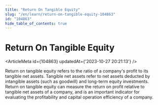 ```yaml
---
title: "Return On Tangible Equity"
slug: "/en/learn/return-on-tangible-equity-104863"
id: "104863"
hide_table_of_contents: true
---
```



# Return On Tangible Equity

<ArticleMeta id={104863} updatedAt={'2023-10-27 20:21:13'} />
<div className='border-solid border-b border-t-0 my-4 border-[var(--ifm-color-gray-300)]' />

Return on tangible equity refers to the ratio of a company's profit to its tangible net assets. Tangible net assets refer to net assets deducted by intangible assets (such as goodwill) and long-term equity investments. Return on tangible equity can measure the return on profit relative to tangible net assets of a company, and is an important indicator for evaluating the profitability and capital operation efficiency of a company.
